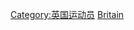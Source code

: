 {{Commonscat|Badminton players from the United Kingdom}}
[[Category:英国运动员|Category:英国运动员]]
[[Category:各國羽毛球运动员|Britain]]
